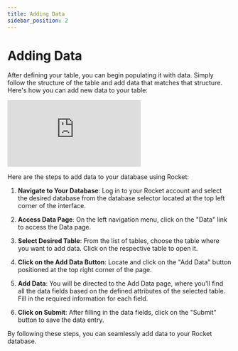 ```yaml
---
title: Adding Data
sidebar_position: 2
---
```


# Adding Data

After defining your table, you can begin populating it with data. Simply follow the structure of the table and add data that matches that structure. Here's how you can add new data to your table:

<div class="videowrapper">
  <iframe
    src="https://www.youtube.com/embed/eJKFv-jdBc4?rel=0"
    title="YouTube video 
      player"
    frameborder="0"
    allow="accelerometer; autoplay; clipboard-write; 
      encrypted-media; gyroscope; picture-in-picture"
    allowfullscreen
  ></iframe>
</div>

Here are the steps to add data to your database using Rocket:

1. **Navigate to Your Database**: Log in to your Rocket account and select the desired database from the database selector located at the top left corner of the interface.
2. **Access Data Page**: On the left navigation menu, click on the "Data" link to access the Data page.

3. **Select Desired Table**: From the list of tables, choose the table where you want to add data. Click on the respective table to open it.

4. **Click on the Add Data Button**: Locate and click on the "Add Data" button positioned at the top right corner of the page.

5. **Add Data**: You will be directed to the Add Data page, where you'll find all the data fields based on the defined attributes of the selected table. Fill in the required information for each field.

6. **Click on Submit**: After filling in the data fields, click on the "Submit" button to save the data entry.

By following these steps, you can seamlessly add data to your Rocket database.
